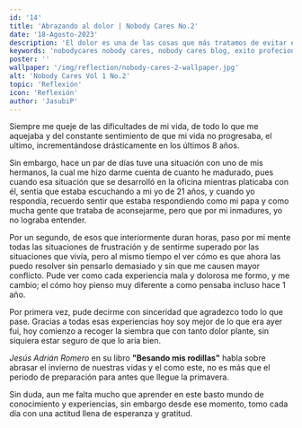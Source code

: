 ```yaml
---
id: '14'
title: 'Abrazando al dolor | Nobody Cares No.2'
date: '18-Agosto-2023'
description: 'El dolor es una de las cosas que más tratamos de evitar en nuestras vidas, sin embargo poco se habla del gran beneficio que trae consigo. '
keywords: 'nobodycares nobody cares, nobody cares blog, exito profecional, blog personal, blog de reflexion, articulo de reflexion, articulos, editorial, superacion personal'
poster: ''
wallpaper: '/img/reflection/nobody-cares-2-wallpaper.jpg'
alt: 'Nobody Cares Vol 1 No.2'
topic: 'Reflexión'
icon: 'Reflexión'
author: 'JasubiP'
---
```


Siempre me queje de las dificultades de mi vida, de todo lo que me aquejaba y del constante sentimiento de que mi vida no progresaba, el ultimo, incrementándose drásticamente en los últimos 8 años. 

Sin embargo, hace un par de días tuve una situación con uno de mis hermanos, la cual me hizo darme cuenta de cuanto he madurado, pues cuando esa situación que se desarrolló en la oficina mientras platicaba con él, sentía que estaba escuchando a mi yo de 21 años, y cuando yo respondía, recuerdo sentir que estaba respondiendo como mi papa y como mucha gente que trataba de aconsejarme, pero que por mi inmadures, yo no lograba entender. 

Por un segundo, de esos que interiormente duran horas, paso por mi mente todas las situaciones de frustración y de sentirme superado por las situaciones que vivía, pero al mismo tiempo el ver cómo es que ahora las puedo resolver sin pensarlo demasiado y sin que me causen mayor conflicto. Pude ver como cada experiencia mala y dolorosa me formo, y me cambio; el cómo hoy pienso muy diferente a como pensaba incluso hace 1 año. 

Por primera vez, pude decirme con sinceridad que agradezco todo lo que pase. Gracias a todas esas experiencias hoy soy mejor de lo que era ayer fui, hoy comienzo a recoger la siembra que con tanto dolor plante, sin siquiera estar seguro de que lo aria bien. 

*Jesús Adrián Romero* en su libro **"Besando mis rodillas"** habla sobre abrasar el invierno de nuestras vidas y el como este, no es más que el periodo de preparación para antes que llegue la primavera. 

Sin duda, aun me falta mucho que aprender en este basto mundo de conocimiento y experiencias, sin embargo desde ese momento, tomo cada día con una actitud llena de esperanza y gratitud. 
